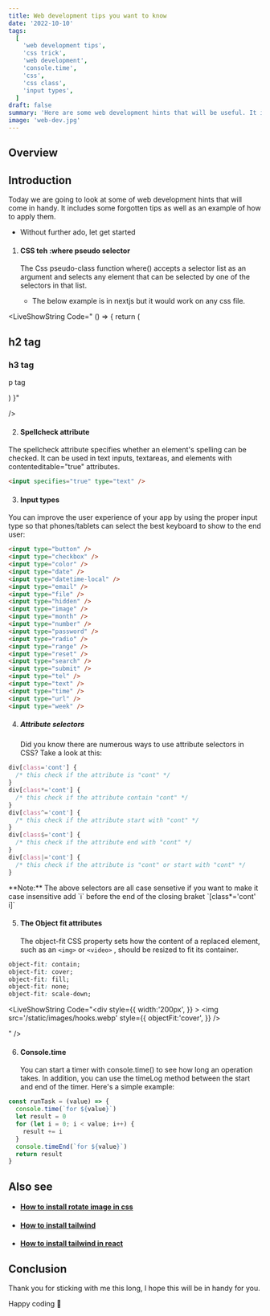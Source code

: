 ```yaml
---
title: Web development tips you want to know
date: '2022-10-10'
tags:
  [
    'web development tips',
    'css trick',
    'web development',
    'console.time',
    'css',
    'css class',
    'input types',
  ]
draft: false
summary: 'Here are some web development hints that will be useful. It includes some forgotten tips as well as an example of how to apply them.'
image: 'web-dev.jpg'
---
```



<ImageComponent src="/static/images/web-dev.jpg" width="70%" height="70%" alt="tailwindcss logo" />

## Overview

<TOCInline toc={props.toc} exclude="Overview" toHeading={2} />

## Introduction

Today we are going to look at some of web development hints that will come in handy. It includes some forgotten tips as well as an example of how to apply them.

- Without further ado, let get started

1. #### CSS teh :where pseudo selector

   The Css pseudo-class function where() accepts a selector list as an argument and selects any element that can be selected by one of the selectors in that list.

   - The below example is in nextjs but it would work on any css file.

<LiveShowString Code="
() => {
  return (
    <div className='divContainer' >
      <h2>h2 tag</h2>
      <h3>h3 tag</h3>
      <p>p tag</p>
      <style jsx>{`
        .divContainer :where(h2, h3, p) {
            color: blue;
        }
      `}</style>
    </div>
  )
}"

/>

2. #### Spellcheck attribute

The spellcheck attribute specifies whether an element's spelling can be checked.
It can be used in text inputs, textareas, and elements with contenteditable="true" attributes.

```html
<input specifies="true" type="text" />
```

3. #### Input types

You can improve the user experience of your app by using the proper input type so that phones/tablets can select the best keyboard to show to the end user:

```html
<input type="button" />
<input type="checkbox" />
<input type="color" />
<input type="date" />
<input type="datetime-local" />
<input type="email" />
<input type="file" />
<input type="hidden" />
<input type="image" />
<input type="month" />
<input type="number" />
<input type="password" />
<input type="radio" />
<input type="range" />
<input type="reset" />
<input type="search" />
<input type="submit" />
<input type="tel" />
<input type="text" />
<input type="time" />
<input type="url" />
<input type="week" />
```

<GoogleHorizontalAdUnit path="selectors" />

4. ##### Attribute selectors
   Did you know there are numerous ways to use attribute selectors in CSS?
   Take a look at this:

```css
div[class='cont'] {
  /* this check if the attribute is "cont" */
}
div[class*='cont'] {
  /* this check if the attribute contain "cont" */
}
div[class^='cont'] {
  /* this check if the attribute start with "cont" */
}
div[class$='cont'] {
  /* this check if the attribute end with "cont" */
}
div[class|='cont'] {
  /* this check if the attribute is "cont" or start with "cont" */
}
```

<Note>
  **Note:** The above selectors are all case sensetive if you want to make it case insensitive add
  `i` before the end of the closing braket `[class*='cont' i]`
</Note>

5. #### The Object fit attributes
   The object-fit CSS property sets how the content of a replaced element, such as an `<img>` or `<video>` , should be resized to fit its container.

```css
object-fit: contain;
object-fit: cover;
object-fit: fill;
object-fit: none;
object-fit: scale-down;
```

<LiveShowString
  Code="<div style={{
       width:'200px',
    }} >
     <img  
     src='/static/images/hooks.webp' 
     style={{
        objectFit:'cover',
    }} />
   </div>"
/>

6. #### Console.time
   You can start a timer with console.time() to see how long an operation takes. In addition, you can use the timeLog method between the start and end of the timer. Here's a simple example:

```js
const runTask = (value) => {
  console.time(`for ${value}`)
  let result = 0
  for (let i = 0; i < value; i++) {
    result += i
  }
  console.timeEnd(`for ${value}`)
  return result
}
```

## Also see

- #### [How to install rotate image in css](css-rotate-image)

- #### [How to install tailwind](install-tailwind-css)

- #### [How to install tailwind in react](install-tailwind-css)

## Conclusion

Thank you for sticking with me this long, I hope this will be in handy for you.

Happy coding 🚀

<GoogleHorizontalAdUnit path="final conclusion" />
